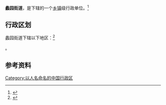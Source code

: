 {{中国乡级行政区|32/02/11/003/000}}

'''蠡园街道'''，是{{PRC admin/fullname|32/02/11/003/000|3}}下辖的一个[[乡镇|乡镇]]级行政单位。<ref>{{PRC admin/ref sgc|{{PRC admin/parent|32/02/11/003/000}}}}</ref>

== 行政区划 ==

蠡园街道下辖以下地区：<ref>{{PRC admin/ref sgc|32/02/11/003/000}}</ref>

{{PRC admin/children|32/02/11/003/000}}。

== 参考资料 ==

{{reflist}}

{{行政区划小作品}}
{{PRC admin/navcat|32/02/11/003/000}}

[[Category:以人名命名的中国行政区|Category:以人名命名的中国行政区]]
